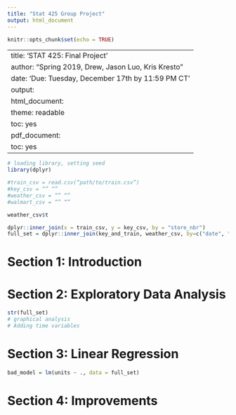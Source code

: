 ```yaml
---
title: "Stat 425 Group Project"
output: html_document
---
```


```r
knitr::opts_chunk$set(echo = TRUE)
```

---
title: 'STAT 425: Final Project'
author: "Spring 2019, Drew, Jason Luo, Kris Kresto"
date: 'Due: Tuesday, December 17th by 11:59 PM CT'
output:
  html_document:
    theme: readable
    toc: yes
  pdf_document:
    toc: yes
---


```r
# loading library, setting seed 
library(dplyr)
```


```r
#train_csv = read.csv(“path/to/train.csv”)
#key_csv = “” “”
#weather_csv = “” “”
#walmart_csv = “” “”
```

```r
weather_csv$t
```

```r
dplyr::inner_join(x = train_csv, y = key_csv, by = "store_nbr")
full_set = dplyr::inner_join(key_and_train, weather_csv, by=c("date", "station_nbr"))
```




# Section 1: Introduction 



# Section 2: Exploratory Data Analysis 

```r

str(full_set)
# graphical analysis 
# Adding time variables 
```

# Section 3: Linear Regression 

```r
bad_model = lm(units ~ ., data = full_set)
```

# Section 4: Improvements

